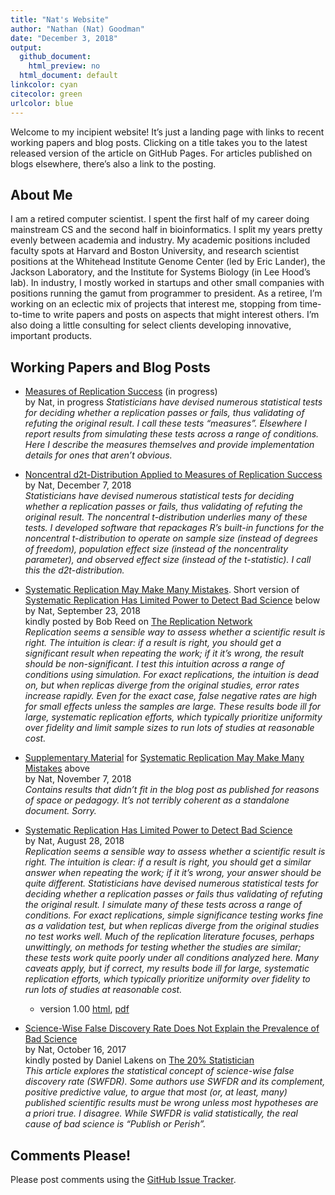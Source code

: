 ```yaml
---
title: "Nat's Website"
author: "Nathan (Nat) Goodman"
date: "December 3, 2018"
output:
  github_document:
    html_preview: no
  html_document: default
linkcolor: cyan
citecolor: green
urlcolor: blue
---
```

<!-- README.md is generated from README.Rmd. Please edit that file -->

Welcome to my incipient website! It's just a landing page with links to recent working papers and blog posts. Clicking on a title takes you to the latest released version of the article on GitHub Pages. For articles published on blogs elsewhere, there's also a link to the posting.  

## About Me

I am a retired computer scientist. I spent the first half of my career doing mainstream CS and the second half in bioinformatics. I split my years pretty evenly between academia and industry. My academic positions included faculty spots at Harvard and Boston University, and research scientist positions at the Whitehead Institute Genome Center (led by Eric Lander), the Jackson Laboratory, and the Institute for Systems Biology (in Lee Hood's lab). In industry, I mostly worked in startups and other small companies with positions running the gamut from programmer to president.  As a retiree, I'm working on an eclectic mix of projects that interest me, stopping from time-to-time to write papers and posts on aspects that might interest others. I'm also doing a little consulting for select clients developing innovative, important products.

## Working Papers and Blog Posts

- [Measures of Replication Success](https://natgoodman.github.io/repwr/mesr.stable.html) (in progress)
<br/>
by Nat, in progress
*Statisticians have devised numerous statistical tests for deciding whether a replication passes or fails, thus validating of refuting the original result. I call these tests "measures". Elsewhere I report results from simulating these tests across a range of conditions. Here I describe the measures themselves and provide implementation details for ones that aren't obvious.*

- [Noncentral d2t-Distribution Applied to Measures of Replication Success](https://natgoodman.github.io/repwr/tech.stable.html)
<br/>
by Nat, December 7, 2018<br/>
*Statisticians have devised numerous statistical tests for deciding whether a replication passes or fails, thus validating of refuting the original result. The noncentral t-distribution underlies many of these tests. I developed software that repackages R's built-in functions for the noncentral t-distribution to operate on sample size (instead of degrees of freedom), population effect size (instead of the noncentrality parameter), and observed effect size (instead of the t-statistic). I call this the d2t-distribution.*

- [Systematic Replication May Make Many Mistakes](https://natgoodman.github.io/repwr/resig.stable.html). Short version of [Systematic Replication Has Limited Power to Detect Bad Science](https://natgoodman.github.io/repwr/repwr.stable.html) below
<br/>
by Nat, September 23, 2018<br/>
kindly posted by Bob Reed on [The Replication Network](https://replicationnetwork.com/2018/09/28/goodman-systematic-replication-may-make-many-mistakes/)<br/>
*Replication seems a sensible way to assess whether a scientific result is right. The intuition is clear: if a result is right, you should get a significant result when repeating the work; if it it's wrong, the result should be non-significant. I test this intuition across a range of conditions using simulation. For exact replications, the intuition is dead on, but when replicas diverge from the original studies, error rates increase rapidly. Even for the exact case, false negative rates are high for small effects unless the samples are large. These results bode ill for large, systematic replication efforts, which typically prioritize uniformity over fidelity and limit sample sizes to run lots of studies at reasonable cost.*

- [Supplementary Material](https://natgoodman.github.io/repwr/resigsupp.stable.html) for [Systematic Replication May Make Many Mistakes](https://natgoodman.github.io/repwr/resig.stable.html) above
<br/>
by Nat, November 7, 2018<br/>
*Contains results that didn't fit in the blog post as published for reasons of space or pedagogy. It's not terribly coherent as a standalone document. Sorry.*

- <a name="repwr"></a>[Systematic Replication Has Limited Power to Detect Bad Science](https://natgoodman.github.io/repwr/repwr.stable.html)<br/>
by Nat, August 28, 2018<br/>
*Replication seems a sensible way to assess whether a scientific result is right. The intuition is clear: if a result is right, you should get a similar answer when repeating the work; if it it's wrong, your answer should be quite different. Statisticians have devised numerous statistical tests for deciding whether a replication passes or fails thus validating of refuting the original result. I simulate many of these tests across a range of conditions. For exact replications, simple significance testing works fine as a validation test, but when replicas diverge from the original studies no test works well. Much of the replication literature focuses, perhaps unwittingly, on methods for testing whether the studies are similar; these tests work quite poorly under all conditions analyzed here. Many caveats apply, but if correct, my results bode ill for large, systematic replication efforts, which typically prioritize uniformity over fidelity to run lots of studies at reasonable cost.*

    - version 1.00 [html](https://natgoodman.github.io/repwr/doc.nnn/repwr.1.00.html), [pdf](https://natgoodman.github.io/repwr/doc.nnn/repwr.1.00.pdf)
    <p/>

- [Science-Wise False Discovery Rate Does Not Explain the Prevalence of Bad Science](https://natgoodman.github.io/swfdr/swfdr.stable.html)<br/>
by Nat, October 16, 2017<br/>
kindly posted by Daniel Lakens on [The 20% Statistician](http://daniellakens.blogspot.com/2017/10/science-wise-false-discovery-rate-does.html)<br/>
*This article explores the statistical concept of science-wise false discovery rate (SWFDR). Some authors use SWFDR and its complement, positive predictive value, to argue that most (or, at least, many) published scientific results must be wrong unless most hypotheses are a priori true. I disagree. While SWFDR is valid statistically, the real cause of bad science is "Publish or Perish".*

## Comments Please!

Please post comments using the [GitHub Issue Tracker](https://github.com/natgoodman/blog/issues).


